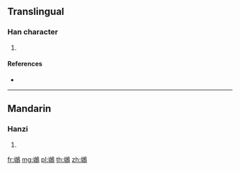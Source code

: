 {{character info/new}}
==Translingual==

===Han character===
{{Han char|rn=196|rad=鳥|as=05|sn=16|four=27727|canj=VIKSF}}

# {{defn|Han|sort=鳥05}}

====References====
* {{Han ref|kx=1486.160|dkj=46813|dj=2018.060|hdz=74627.120|uh=9D22|ud=40226|bh=ECAB|bd=60587}}

----

==Mandarin==

===Hanzi===
{{cmn-hanzi|pin=[[yòu]] ([[you4]])|wg=yu<sup>4</sup>}}

# {{defn|lang=cmn|sort=鳥05}}

[[fr:鴢]]
[[mg:鴢]]
[[pl:鴢]]
[[th:鴢]]
[[zh:鴢]]